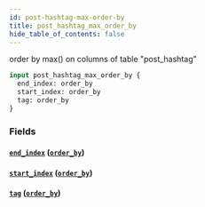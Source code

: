 ```yaml
---
id: post-hashtag-max-order-by
title: post_hashtag_max_order_by
hide_table_of_contents: false
---
```



order by max() on columns of table "post_hashtag"

```graphql
input post_hashtag_max_order_by {
  end_index: order_by
  start_index: order_by
  tag: order_by
}
```


### Fields

#### [`end_index`](#) ([`order_by`](../enums/order-by))




#### [`start_index`](#) ([`order_by`](../enums/order-by))




#### [`tag`](#) ([`order_by`](../enums/order-by))







